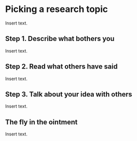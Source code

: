# Picking a research topic

Insert text.

## Step 1. Describe what bothers you

Insert text.

## Step 2. Read what others have said

Insert text.

## Step 3. Talk about your idea with others

Insert text.

## The fly in the ointment

Insert text.

